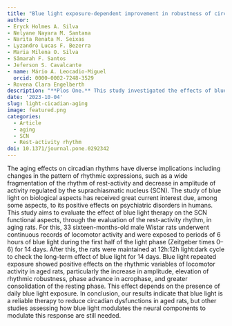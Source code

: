 ```yaml
---
title: "Blue light exposure-dependent improvement in robustness of circadian rest-activity rhythm in aged rats"
author: 
- Eryck Holmes A. Silva
- Nelyane Nayara M. Santana
- Narita Renata M. Seixas
- Lyzandro Lucas F. Bezerra
- Maria Milena O. Silva
- Sâmarah F. Santos
- Jeferson S. Cavalcante
- name: Mário A. Leocadio-Miguel
  orcid: 0000-0002-7248-3529
- Rovena Clara Engelberth
description: "**Plos One.** This study investigated the effects of blue light therapy on circadian rhythms in aging rats. Exposure to blue light for 14 days improved locomotor rhythmicity, increasing amplitude, robustness, and phase advance while enhancing rest-phase consolidation. However, these benefits required continuous exposure. The findings suggest that blue light may help mitigate age-related circadian dysfunctions, though further research is needed to understand the underlying neural mechanisms."
date: '2023-10-04'
slug: light-cicadian-aging
image: featured.png
categories:
  - Article
  - aging 
  - SCN
  - Rest-activity rhythm
doi: 10.1371/journal.pone.0292342
---
```


The aging effects on circadian rhythms have diverse implications including changes in the pattern of rhythmic expressions, such as a wide fragmentation of the rhythm of rest-activity and decrease in amplitude of activity regulated by the suprachiasmatic nucleus (SCN). The study of blue light on biological aspects has received great current interest due, among some aspects, to its positive effects on psychiatric disorders in humans. This study aims to evaluate the effect of blue light therapy on the SCN functional aspects, through the evaluation of the rest-activity rhythm, in aging rats. For this, 33 sixteen-months-old male Wistar rats underwent continuous records of locomotor activity and were exposed to periods of 6 hours of blue light during the first half of the light phase (Zeitgeber times 0–6) for 14 days. After this, the rats were maintained at 12h:12h light:dark cycle to check the long-term effect of blue light for 14 days. Blue light repeated exposure showed positive effects on the rhythmic variables of locomotor activity in aged rats, particularly the increase in amplitude, elevation of rhythmic robustness, phase advance in acrophase, and greater consolidation of the resting phase. This effect depends on the presence of daily blue light exposure. In conclusion, our results indicate that blue light is a reliable therapy to reduce circadian dysfunctions in aged rats, but other studies assessing how blue light modulates the neural components to modulate this response are still needed.